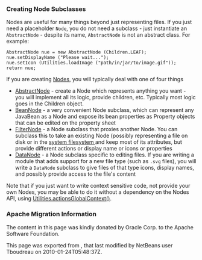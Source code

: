 <!--

    Licensed to the Apache Software Foundation (ASF) under one
    or more contributor license agreements.  See the NOTICE file
    distributed with this work for additional information
    regarding copyright ownership.  The ASF licenses this file
    to you under the Apache License, Version 2.0 (the
    "License"); you may not use this file except in compliance
    with the License.  You may obtain a copy of the License at

      http://www.apache.org/licenses/LICENSE-2.0

    Unless required by applicable law or agreed to in writing,
    software distributed under the License is distributed on an
    "AS IS" BASIS, WITHOUT WARRANTIES OR CONDITIONS OF ANY
    KIND, either express or implied.  See the License for the
    specific language governing permissions and limitations
    under the License.

-->

===Creating Node Subclasses===

Nodes are useful for many things beyond just representing files.  If you just need a placeholder <tt>Node</tt>, you do not need a subclass - just instantiate an <tt>AbstractNode</tt> - despite its name, <tt>AbstractNode</tt> is not an abstract class.  For example:

<pre>
AbstractNode nue = new AbstractNode (Children.LEAF);
nue.setDisplayName ("Please wait...");
nue.setIcon (Utilities.loadImage ("path/in/jar/to/image.gif"));
return nue;
</pre>


If you are creating [[DevFaqWhatIsANode| Node]]s, you will typically deal with one of four things

* [http://bits.netbeans.org/dev/javadoc/org-openide-nodes/org/openide/nodes/AbstractNode.html AbstractNode] - create a Node which represents anything you want - you will implement all its logic, provide children, etc.  Typically most logic goes in the Children object. 
* [http://bits.netbeans.org/dev/javadoc/org-openide-nodes/org/openide/nodes/BeanNode.html BeanNode] - a very convenient Node subclass, which can represent any JavaBean as a Node and expose its bean properties as Property objects that can be edited on the property sheet
* [http://bits.netbeans.org/dev/javadoc/org-openide-nodes/org/openide/nodes/FilterNode.html FilterNode] - a Node subclass that proxies another Node.  You can subclass this to take an existing Node (possibly representing a file on disk or in the [[DevFaqSystemFilesystem| system filesystem ]] and keep most of its attributes, but provide different actions or display name or icons or properties
* [http://bits.netbeans.org/dev/javadoc/org-openide-loaders/org/openide/loaders/DataNode.html DataNode] - a Node subclass specific to editing files.  If you are writing a module that adds support for a new file type (such as <tt>.svg</tt> files), you will write a <tt>DataNode</tt> subclass to give files of that type icons, display names, and possibly provide access to the file's content

Note that if you just want to write context sensitive code, not provide your own Nodes, you may be able to do it without a dependency on the Nodes API, using [[DevFaqTrackGlobalSelection| Utilities.actionsGlobalContext()]].

===Apache Migration Information===

The content in this page was kindly donated by Oracle Corp. to the
Apache Software Foundation.

This page was exported from , 
that last modified by NetBeans user Tboudreau 
on 2010-01-24T05:48:37Z.

